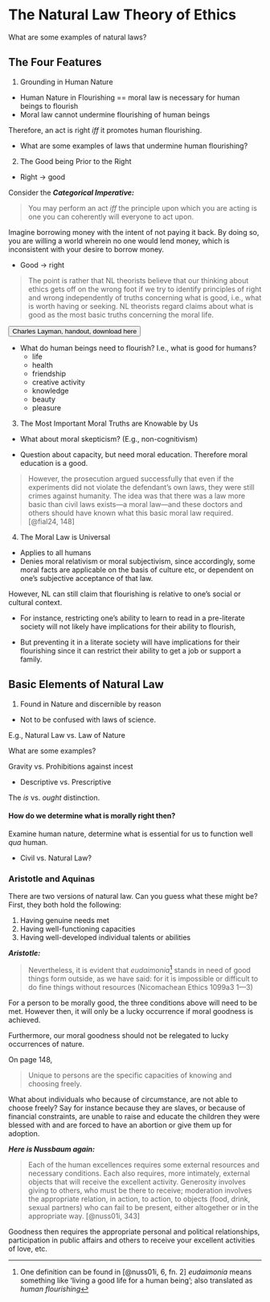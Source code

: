 # The Natural Law Theory of Ethics

What are some examples of natural laws?

## The Four Features

1. Grounding in Human Nature

* Human Nature in Flourishing == moral law is necessary for human beings to flourish
* Moral law cannot undermine flourishing of human beings

Therefore, an act is right *iff* it promotes human flourishing.

* What are some examples of laws that undermine human flourishing?

2. The Good being Prior to the Right

* Right $\rightarrow$ good

Consider the ***Categorical Imperative:***

> You may perform an act *iff* the principle upon which you are acting is one you can coherently will everyone to act upon.

Imagine borrowing money with the intent of not paying it back. By doing so, you are willing a world wherein no one would lend money, which is inconsistent with your desire to borrow money.

* Good $\rightarrow$ right

> The point is rather that NL theorists believe that our thinking about ethics gets off on the wrong foot if we try to identify principles of right and wrong independently of truths concerning what is good, i.e., what is worth having or seeking. NL theorists regard claims about what is good as the most basic truths concerning the moral life.

<a href="./Natural Law Ethics 12-29-14 copy.pdf" target="_blank"><button class="button">Charles Layman, handout, download here</button></a>

* What do human beings need to flourish? I.e., what is good for humans?
  * life
  * health
  * friendship
  * creative activity
  * knowledge
  * beauty
  * pleasure

3. The Most Important Moral Truths are Knowable by Us

* What about moral skepticism? (E.g., non-cognitivism)

* Question about capacity, but need moral education. Therefore moral education is a good.

> However, the prosecution argued successfully that even if the experiments did not violate the defendant's own laws, they were still crimes against humanity. The idea was that there was a law more basic than civil laws exists---a moral law---and these doctors and others should have known what this basic moral law required. [@fial24, 148]

4. The Moral Law is Universal

* Applies to all humans
* Denies moral relativism or moral subjectivism, since accordingly, some moral facts are applicable on the basis of culture etc, or dependent on one's subjective acceptance of that law.

However, NL can still claim that flourishing is relative to one's social or cultural context.

* For instance, restricting one's ability to learn to read in a pre-literate society will not likely have implications for their ability to flourish,

* But preventing it in a literate society will have implications for their flourishing since it can restrict their ability to get a job or support a family.

## Basic Elements of Natural Law

1. Found in Nature and discernible by reason

* Not to be confused with laws of science.

E.g., Natural Law vs. Law of Nature

What are some examples?

Gravity vs. Prohibitions against incest

* Descriptive vs. Prescriptive

The *is* vs. *ought* distinction.

#### How do we determine what is morally right then? {-}

Examine human nature, determine what is essential for us to function well *qua* human.

* Civil vs. Natural Law?


### Aristotle and Aquinas {-}

There are two versions of natural law. Can you guess what these might be? First, they both hold the following:

1. Having genuine needs met
2. Having well-functioning capacities
3. Having well-developed individual talents or abilities

***Aristotle:***

> Nevertheless, it is evident that *eudaimonia*^[One definition can be found in [@nuss01i, 6, fn. 2] *eudaimonia* means something like 'living a good life for a human being'; also translated as *human flourishing*] stands in need of good things form outside, as we have said: for it is impossible or difficult to do fine things without resources (Nicomachean Ethics 1099a3 1---3)

For a person to be morally good, the three conditions above will need to be met. However then, it will only be a lucky occurrence if moral goodness is achieved.

Furthermore, our moral goodness should not be relegated to lucky occurrences of nature.

On page 148,

> Unique to persons are the specific capacities of knowing and choosing freely.

What about individuals who because of circumstance, are not able to choose freely? Say for instance because they are slaves, or because of financial constraints, are unable to raise and educate the children they were blessed with and are forced to have an abortion or give them up for adoption.

***Here is Nussbaum again:***

> Each of the human excellences requires some external resources and necessary conditions. Each also requires, more intimately, external objects that will receive the excellent activity. Generosity involves giving to others, who must be there to receive; moderation involves the appropriate relation, in action, to action, to objects (food, drink, sexual partners) who can fail to be present, either altogether or in the appropriate way. [@nuss01i, 343]

Goodness then requires the appropriate personal and political relationships, participation in public affairs and others to receive your excellent activities of love, etc.
